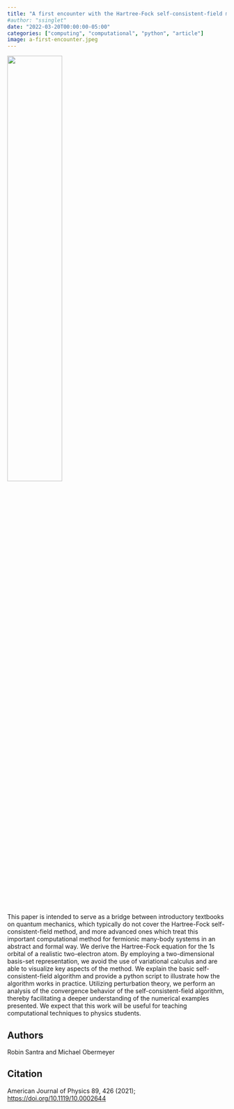 ```yaml
---
title: "A first encounter with the Hartree-Fock self-consistent-field method"
#author: "ssinglet"
date: "2022-03-20T00:00:00-05:00"
categories: ["computing", "computational", "python", "article"]
image: a-first-encounter.jpeg
---
```


![](a-first-encounter.jpeg){width="50%"}

This paper is intended to serve as a bridge between introductory textbooks on quantum mechanics, which typically do not cover the Hartree-Fock self-consistent-field method, and more advanced ones which treat this important computational method for fermionic many-body systems in an abstract and formal way. We derive the Hartree-Fock equation for the 1s orbital of a realistic two-electron atom. By employing a two-dimensional basis-set representation, we avoid the use of variational calculus and are able to visualize key aspects of the method. We explain the basic self-consistent-field algorithm and provide a python script to illustrate how the algorithm works in practice. Utilizing perturbation theory, we perform an analysis of the convergence behavior of the self-consistent-field algorithm, thereby facilitating a deeper understanding of the numerical examples presented. We expect that this work will be useful for teaching computational techniques to physics students.


## Authors {#authors}

Robin Santra and Michael Obermeyer


## Citation {#citation}

American Journal of Physics 89, 426 (2021); <https://doi.org/10.1119/10.0002644>